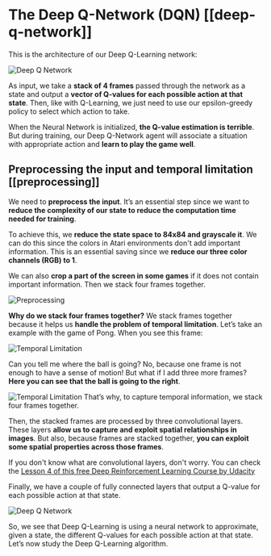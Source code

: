 # The Deep Q-Network (DQN)  [[deep-q-network]]
This is the architecture of our Deep Q-Learning network:

<img src="https://huggingface.co/datasets/huggingface-deep-rl-course/course-images/resolve/main/en/unit4/deep-q-network.jpg" alt="Deep Q Network"/>

As input, we take a **stack of 4 frames** passed through the network as a state and output a **vector of Q-values for each possible action at that state**. Then, like with Q-Learning, we just need to use our epsilon-greedy policy to select which action to take.

When the Neural Network is initialized, **the Q-value estimation is terrible**. But during training, our Deep Q-Network agent will associate a situation with appropriate action and **learn to play the game well**.

## Preprocessing the input and temporal limitation [[preprocessing]]

We need to **preprocess the input**. It’s an essential step since we want to **reduce the complexity of our state to reduce the computation time needed for training**.

To achieve this, we **reduce the state space to 84x84 and grayscale it**. We can do this since the colors in Atari environments don't add important information.
This is an essential saving since we **reduce our three color channels (RGB) to 1**.

We can also **crop a part of the screen in some games** if it does not contain important information.
Then we stack four frames together.

<img src="https://huggingface.co/datasets/huggingface-deep-rl-course/course-images/resolve/main/en/unit4/preprocessing.jpg" alt="Preprocessing"/>

**Why do we stack four frames together?**
We stack frames together because it helps us **handle the problem of temporal limitation**. Let’s take an example with the game of Pong. When you see this frame:

<img src="https://huggingface.co/datasets/huggingface-deep-rl-course/course-images/resolve/main/en/unit4/temporal-limitation.jpg" alt="Temporal Limitation"/>

Can you tell me where the ball is going?
No, because one frame is not enough to have a sense of motion! But what if I add three more frames? **Here you can see that the ball is going to the right**.

<img src="https://huggingface.co/datasets/huggingface-deep-rl-course/course-images/resolve/main/en/unit4/temporal-limitation-2.jpg" alt="Temporal Limitation"/>
That’s why, to capture temporal information, we stack four frames together.

Then, the stacked frames are processed by three convolutional layers. These layers **allow us to capture and exploit spatial relationships in images**. But also, because frames are stacked together, **you can exploit some spatial properties across those frames**.

If you don't know what are convolutional layers, don't worry. You can check the [Lesson 4 of this free Deep Reinforcement Learning Course by Udacity](https://www.udacity.com/course/deep-learning-pytorch--ud188)

Finally, we have a couple of fully connected layers that output a Q-value for each possible action at that state.

<img src="https://huggingface.co/datasets/huggingface-deep-rl-course/course-images/resolve/main/en/unit4/deep-q-network.jpg" alt="Deep Q Network"/>

So, we see that Deep Q-Learning is using a neural network to approximate, given a state, the different Q-values for each possible action at that state. Let’s now study the Deep Q-Learning algorithm.
